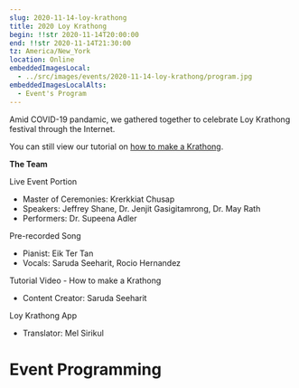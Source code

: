 ```yaml
---
slug: 2020-11-14-loy-krathong
title: 2020 Loy Krathong
begin: !!str 2020-11-14T20:00:00
end: !!str 2020-11-14T21:30:00
tz: America/New_York
location: Online
embeddedImagesLocal:
  - ../src/images/events/2020-11-14-loy-krathong/program.jpg
embeddedImagesLocalAlts:
  - Event's Program
---
```


Amid COVID-19 pandamic, we gathered together to celebrate Loy Krathong festival through the Internet.

You can still view our tutorial on [how to make a Krathong](https://youtu.be/NeIYROPveBs).

**The Team**

Live Event Portion

- Master of Ceremonies: Krerkkiat Chusap
- Speakers: Jeffrey Shane, Dr. Jenjit Gasigitamrong, Dr. May Rath
- Performers: Dr. Supeena Adler

Pre-recorded Song

- Pianist: Eik Ter Tan
- Vocals: Saruda Seeharit, Rocio Hernandez

Tutorial Video - How to make a Krathong

- Content Creator: Saruda Seeharit

Loy Krathong App

- Translator: Mel Sirikul

# Event Programming

<Carousel />
